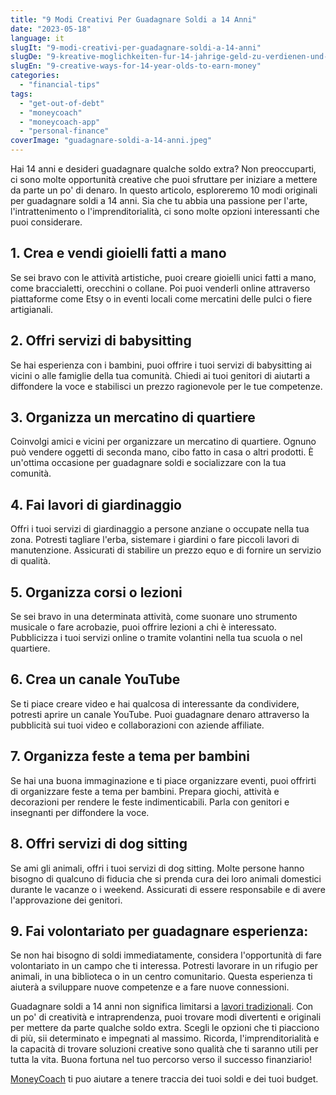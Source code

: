 ```yaml
---
title: "9 Modi Creativi Per Guadagnare Soldi a 14 Anni"
date: "2023-05-18"
language: it
slugIt: "9-modi-creativi-per-guadagnare-soldi-a-14-anni"
slugDe: "9-kreative-moglichkeiten-fur-14-jahrige-geld-zu-verdienen-und-wichtige-fahigkeiten-zu-erlernen"
slugEn: "9-creative-ways-for-14-year-olds-to-earn-money"
categories: 
  - "financial-tips"
tags: 
  - "get-out-of-debt"
  - "moneycoach"
  - "moneycoach-app"
  - "personal-finance"
coverImage: "guadagnare-soldi-a-14-anni.jpeg"
---
```

Hai 14 anni e desideri guadagnare qualche soldo extra? Non preoccuparti, ci sono molte opportunità creative che puoi sfruttare per iniziare a mettere da parte un po' di denaro. In questo articolo, esploreremo 10 modi originali per guadagnare soldi a 14 anni. Sia che tu abbia una passione per l'arte, l'intrattenimento o l'imprenditorialità, ci sono molte opzioni interessanti che puoi considerare.

## 1\. Crea e vendi gioielli fatti a mano
Se sei bravo con le attività artistiche, puoi creare gioielli unici fatti a mano, come braccialetti, orecchini o collane. Poi puoi venderli online attraverso piattaforme come Etsy o in eventi locali come mercatini delle pulci o fiere artigianali.
## 2\. Offri servizi di babysitting
Se hai esperienza con i bambini, puoi offrire i tuoi servizi di babysitting ai vicini o alle famiglie della tua comunità. Chiedi ai tuoi genitori di aiutarti a diffondere la voce e stabilisci un prezzo ragionevole per le tue competenze.
## 3\. Organizza un mercatino di quartiere
Coinvolgi amici e vicini per organizzare un mercatino di quartiere. Ognuno può vendere oggetti di seconda mano, cibo fatto in casa o altri prodotti. È un'ottima occasione per guadagnare soldi e socializzare con la tua comunità.
## 4\. Fai lavori di giardinaggio
Offri i tuoi servizi di giardinaggio a persone anziane o occupate nella tua zona. Potresti tagliare l'erba, sistemare i giardini o fare piccoli lavori di manutenzione. Assicurati di stabilire un prezzo equo e di fornire un servizio di qualità.
## 5\. Organizza corsi o lezioni
Se sei bravo in una determinata attività, come suonare uno strumento musicale o fare acrobazie, puoi offrire lezioni a chi è interessato. Pubblicizza i tuoi servizi online o tramite volantini nella tua scuola o nel quartiere.
## 6\. Crea un canale YouTube
Se ti piace creare video e hai qualcosa di interessante da condividere, potresti aprire un canale YouTube. Puoi guadagnare denaro attraverso la pubblicità sui tuoi video e collaborazioni con aziende affiliate.
## 7\. Organizza feste a tema per bambini
Se hai una buona immaginazione e ti piace organizzare eventi, puoi offrirti di organizzare feste a tema per bambini. Prepara giochi, attività e decorazioni per rendere le feste indimenticabili. Parla con genitori e insegnanti per diffondere la voce.
## 8\. Offri servizi di dog sitting
Se ami gli animali, offri i tuoi servizi di dog sitting. Molte persone hanno bisogno di qualcuno di fiducia che si prenda cura dei loro animali domestici durante le vacanze o i weekend. Assicurati di essere responsabile e di avere l'approvazione dei genitori.
## 9\. Fai volontariato per guadagnare esperienza:
Se non hai bisogno di soldi immediatamente, considera l'opportunità di fare volontariato in un campo che ti interessa. Potresti lavorare in un rifugio per animali, in una biblioteca o in un centro comunitario. Questa esperienza ti aiuterà a sviluppare nuove competenze e a fare nuove connessioni.

Guadagnare soldi a 14 anni non significa limitarsi a [lavori tradizionali](/blog/come-fare-soldi-strategie-e-consigli-efficaci-per-aumentare-il-tuo-reddito). Con un po' di creatività e intraprendenza, puoi trovare modi divertenti e originali per mettere da parte qualche soldo extra. Scegli le opzioni che ti piacciono di più, sii determinato e impegnati al massimo. Ricorda, l'imprenditorialità e la capacità di trovare soluzioni creative sono qualità che ti saranno utili per tutta la vita. Buona fortuna nel tuo percorso verso il successo finanziario!

[MoneyCoach](/it) ti puo aiutare a tenere traccia dei tuoi soldi e dei tuoi budget.